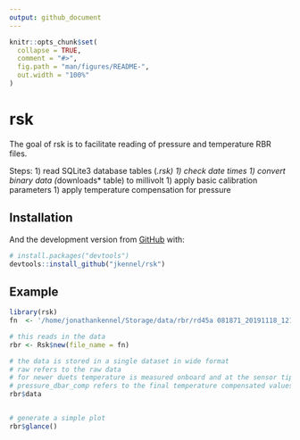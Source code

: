 ```yaml
---
output: github_document
---
```


<!-- README.md is generated from README.Rmd. Please edit that file -->

```r
knitr::opts_chunk$set(
  collapse = TRUE,
  comment = "#>",
  fig.path = "man/figures/README-",
  out.width = "100%"
)
```

# rsk

<!-- badges: start -->
<!-- badges: end -->

The goal of rsk is to facilitate reading of pressure and temperature RBR files.

Steps:
1) read SQLite3 database tables (*.rsk)
1) check date times
1) convert binary data (*downloads* table) to millivolt 
1) apply basic calibration parameters
1) apply temperature compensation for pressure


## Installation

And the development version from [GitHub](https://github.com/) with:

``` r
# install.packages("devtools")
devtools::install_github("jkennel/rsk")
```

## Example


```r

library(rsk)
fn  <- '/home/jonathankennel/Storage/data/rbr/rd45a 081871_20191118_1213.rsk'

# this reads in the data
rbr <- Rsk$new(file_name = fn)

# the data is stored in a single dataset in wide format
# raw refers to the raw data
# for newer duets temperature is measured onboard and at the sensor tip
# pressure_dbar_comp refers to the final temperature compensated values.
rbr$data


# generate a simple plot
rbr$glance()



```
